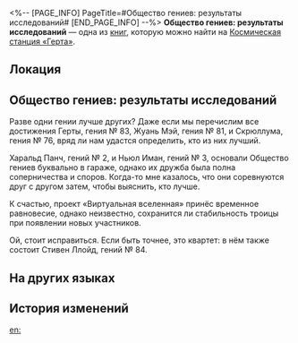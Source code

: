 <%-- [PAGE_INFO]
PageTitle=#Общество гениев: результаты исследований#
[END_PAGE_INFO] --%>
{{Дополнить}}
{{Книга Инфобокс
|id           = 282
|Название     = 
|Изображение  = Записи с КСГ.png
|Мир          = Космическая станция «Герта»
|Томов        = 1
|Автор        = <!--нужно добавить-->
|Описание     = Рукопись, оставленная автором, который предпочёл остаться анонимным. Её цель - дать оценку достижений различных членов Общества гениев (выводы отсутствуют).
|Том1         = {{tx}}
|Источник1    = {{tx|Отсутствует источник}}
|Персонажи    = 
|Фракции      = 
}}
'''Общество гениев: результаты исследований''' — одна из [[Книги|книг]], которую можно найти на [[Космическая станция «Герта»]].

==Локация==
{{Отметка карты|<!--название карты-->|<!--id отметки-->}}

==Общество гениев: результаты исследований==
Разве одни гении лучше других? Даже если мы перечислим все достижения Герты, гения №&nbsp;83, Жуань Мэй, гения №&nbsp;81, и Скрюллума, гения №&nbsp;76, вряд ли нам удастся определить, кто из них лучший.

Харальд Панч, гений №&nbsp;2, и Ньюл Иман, гений №&nbsp;3, основали Общество гениев буквально в гараже, однако их дружба была полна соперничества и споров. Когда-то мне казалось, что они соревнуются друг с другом затем, чтобы выяснить, кто лучше.

К счастью, проект «Виртуальная вселенная» принёс временное равновесие, однако неизвестно, сохранится ли стабильность троицы при появлении новых участников.

Ой, стоит исправиться. Если быть точнее, это квартет: в нём также состоит Стивен Ллойд, гений №&nbsp;84.

==На других языках==
{{На других языках
|en   = Genius Society: Research Results
|zhs  = 天才俱乐部：科研成果考
|zht  = 天才俱樂部：研究成果考
|ja   = 天才クラブ：研究成果考察
|ko   = 지니어스 클럽: 연구 성과 평가
|es   = Círculo de Genios: resultados de investigación
|fr   = Évaluation des accomplissements de la Société des génies
|ru   = Общество гениев: результаты исследований
|th   = สมาคมอัจฉริยะ: การตรวจสอบผลการวิจัย
|vi   = Câu Lạc Bộ Thiên Tài: Thi Đua Thành Quả Nghiên Cứu
|de   = Bewertung von Forschungsergebnissen der Geniusgesellschaft
|id   = Genius Society: Evaluasi Hasil Penelitian
|pt   = Sociedade de Gênios: Resultados da Pesquisa
}}

==История изменений==
{{История изменений|3.5}}

[[en:]]
